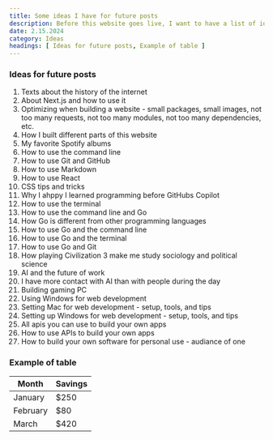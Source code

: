 ```yaml
---
title: Some ideas I have for future posts
description: Before this website goes live, I want to have a list of ideas for future posts.
date: 2.15.2024
category: Ideas
headings: [ Ideas for future posts, Example of table ]
---
```


### Ideas for future posts

1. Texts about the history of the internet
2. About Next.js and how to use it
3. Optimizing when building a website - small packages, small images, not too many requests, not too many modules, not too many dependencies, etc.
3. How I built different parts of this website
4. My favorite Spotify albums
5. How to use the command line
6. How to use Git and GitHub
7. How to use Markdown
8. How to use React
9. CSS tips and tricks
10. Why I ahppy I learned programming before GitHubs Copilot
11. How to use the terminal
12. How to use the command line and Go
13. How Go is different from other programming languages
14. How to use Go and the command line
15. How to use Go and the terminal
16. How to use Go and Git
17. How playing Civilization 3 make me study sociology and political science
18. AI and the future of work
19. I have more contact with AI than with people during the day
20. Building gaming PC
21. Using Windows for web development
22. Setting Mac for web development - setup, tools, and tips
23. Setting up Windows for web development - setup, tools, and tips
25. All apis you can use to build your own apps
26. How to use APIs to build your own apps
27. How to build your own software for personal use - audiance of one

### Example of table

<table>
    <thead>
        <tr>
            <th>Month</th>
            <th>Savings</th>
        </tr>
    </thead>
    <tbody>
        <tr>
            <td>January</td>
            <td>$250</td>
        </tr>
        <tr>
            <td>February</td>
            <td>$80</td>
        </tr>
        <tr>
            <td>March</td>
            <td>$420</td>
        </tr>
    </tbody>
</table>